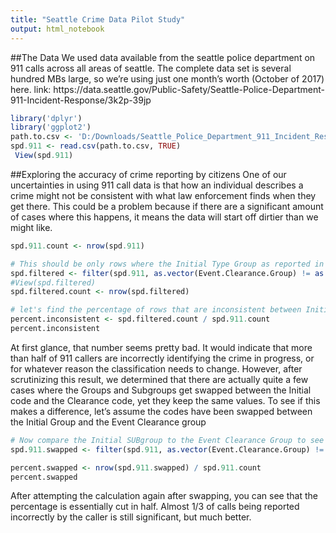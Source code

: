 ```yaml
---
title: "Seattle Crime Data Pilot Study"
output: html_notebook
---
```




##The Data
We used data available from the seattle police department on 911 calls across all areas of seattle. The complete data set is several hundred MBs large, so we're using just one month's worth (October of 2017) here. link: https://data.seattle.gov/Public-Safety/Seattle-Police-Department-911-Incident-Response/3k2p-39jp
```r
library('dplyr')
library('ggplot2')
path.to.csv <- 'D:/Downloads/Seattle_Police_Department_911_Incident_Response_Oct17.csv'
spd.911 <- read.csv(path.to.csv, TRUE)
 View(spd.911)

```

##Exploring the accuracy of crime reporting by citizens
One of our uncertainties in using 911 call data is that how an individual describes a crime might not be consistent with what law enforcement finds when they get there. This could be a problem because if there are a significant amount of cases where this happens, it means the data will start off dirtier than we might like. 

```r
spd.911.count <- nrow(spd.911)

# This should be only rows where the Initial Type Group as reported in the call is not the same as the one confirmed at the scene (Clearance Group)
spd.filtered <- filter(spd.911, as.vector(Event.Clearance.Group) != as.vector(Initial.Type.Group))
#View(spd.filtered)
spd.filtered.count <- nrow(spd.filtered)

# let's find the percentage of rows that are inconsistent between Initial Type Group and Clearance Group
percent.inconsistent <- spd.filtered.count / spd.911.count
percent.inconsistent
```
At first glance, that number seems pretty bad. It would indicate that more than half of 911 callers are incorrectly identifying the crime in progress, or for whatever reason the classification needs to change. However, after scrutinizing this result, we determined that there are actually quite a few cases where the Groups and Subgroups get swapped between the Initial code and the Clearance code, yet they keep the same values. To see if this makes a difference, let's assume the codes have been swapped between the Initial Group and the Event Clearance group
```r

# Now compare the Initial SUBgroup to the Event Clearance Group to see if there are any cases where they may have been swapped.
spd.911.swapped <- filter(spd.911, as.vector(Event.Clearance.Group) != as.vector(Initial.Type.Subgroup))

percent.swapped <- nrow(spd.911.swapped) / spd.911.count
percent.swapped

```
After attempting the calculation again after swapping, you can see that the percentage is essentially cut in half. Almost 1/3 of calls being reported incorrectly by the caller is still significant, but much better.  